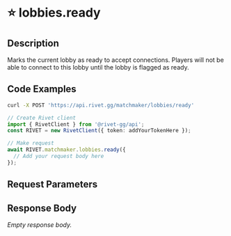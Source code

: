 

# ⭐️ lobbies.ready

## Description

Marks the current lobby as ready to accept connections.  Players will not be able to connect to this lobby until the  lobby is flagged as ready.


## Code Examples

<CodeGroup title='Request' tag='POST' label='https://api.rivet.gg/matchmaker/lobbies/ready'>

```bash {{ "title": "cURL" }}
curl -X POST 'https://api.rivet.gg/matchmaker/lobbies/ready'
```

```ts
// Create Rivet client
import { RivetClient } from '@rivet-gg/api';
const RIVET = new RivetClient({ token: addYourTokenHere });

// Make request
await RIVET.matchmaker.lobbies.ready({
  // Add your request body here
});
```

</CodeGroup>


## Request Parameters


## Response Body

_Empty response body._
